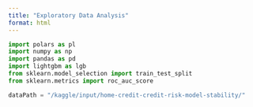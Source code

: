 ```yaml
---
title: "Exploratory Data Analysis"
format: html
---
```



```python
import polars as pl
import numpy as np
import pandas as pd
import lightgbm as lgb
from sklearn.model_selection import train_test_split
from sklearn.metrics import roc_auc_score 

dataPath = "/kaggle/input/home-credit-credit-risk-model-stability/"
```